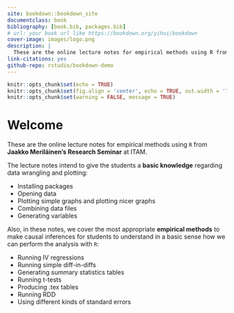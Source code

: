 ```yaml
--- 
site: bookdown::bookdown_site
documentclass: book
bibliography: [book.bib, packages.bib]
# url: your book url like https://bookdown.org/yihui/bookdown
cover-image: images/logo.png
description: |
  These are the online lecture notes for empirical methods using R from Jaakko's Research Seminar at    ITAM.
link-citations: yes
github-repo: rstudio/bookdown-demo
---
```


```r
knitr::opts_chunk$set(echo = TRUE)
knitr::opts_chunk$set(fig.align = 'center', echo = TRUE, out.width = '70%')
knitr::opts_chunk$set(warning = FALSE, message = TRUE) 

```

# Welcome {-}

These are the online lecture notes for empirical methods using `R` from **Jaakko Meriläinen's Research Seminar** at  ITAM.

The lecture notes intend to give the students a **basic knowledge** regarding data wrangling and plotting: 

- Installing packages
- Opening data
- Plotting simple graphs and plotting nicer graphs
- Combining data files
- Generating variables

Also,  in these notes, we cover the most appropriate **empirical methods** to make causal inferences for students to understand in a basic sense how we can perform the analysis with `R`: 
 
- Running IV regressions
- Running simple diff-in-diffs
- Generating summary statistics tables
- Running t-tests
- Producing .tex tables
- Running RDD
- Using different kinds of standard errors




